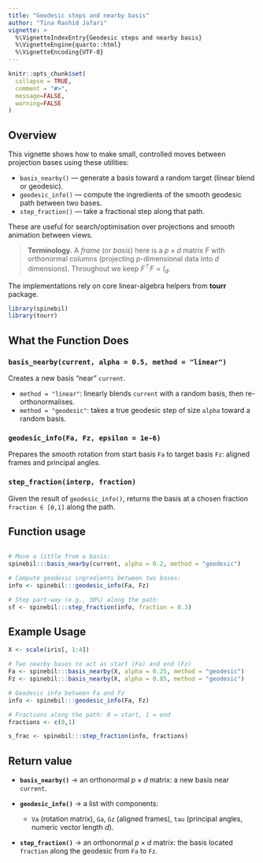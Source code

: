 ```yaml
---
title: "Geodesic steps and nearby basis"
author: "Tina Rashid Jafari"
vignette: >
  %\VignetteIndexEntry{Geodesic steps and nearby basis}
  %\VignetteEngine{quarto::html}
  %\VignetteEncoding{UTF-8}
---
```


```r
knitr::opts_chunk$set(
  collapse = TRUE,
  comment = "#>",
  message=FALSE, 
  warning=FALSE
)
```

## Overview

This vignette shows how to make small, controlled moves between projection bases using these utilities:

* `basis_nearby()` — generate a basis toward a random target (linear blend or geodesic).
* `geodesic_info()` — compute the ingredients of the smooth geodesic path between two bases.
* `step_fraction()` — take a fractional step along that path.

These are useful for search/optimisation over projections and smooth animation between views.

> **Terminology.** A *frame* (or *basis*) here is a $p \times d$ matrix $F$ with orthonormal columns (projecting $p$-dimensional data into $d$ dimensions). Throughout we keep $F^\top F = I_d$.

The implementations rely on core linear-algebra helpers from **tourr** package.

```r
library(spinebil)
library(tourr)
```

## What the Function Does

### `basis_nearby(current, alpha = 0.5, method = "linear")`

Creates a new basis “near” `current`.

* `method = "linear"`: linearly blends `current` with a random basis, then re-orthonormalises.
* `method = "geodesic"`: takes a true geodesic step of size `alpha` toward a random basis.

### `geodesic_info(Fa, Fz, epsilon = 1e-6)`

Prepares the smooth rotation from start basis `Fa` to target basis `Fz`: aligned frames and principal angles.

### `step_fraction(interp, fraction)`

Given the result of `geodesic_info()`, returns the basis at a chosen fraction `fraction ∈ [0,1]` along the path.

## Function usage

```r

# Move a little from a basis:
spinebil:::basis_nearby(current, alpha = 0.2, method = "geodesic")

# Compute geodesic ingredients between two bases:
info <- spinebil:::geodesic_info(Fa, Fz)

# Step part-way (e.g., 30%) along the path:
sf <- spinebil:::step_fraction(info, fraction = 0.3)
```

## Example Usage


```r
X <- scale(iris[, 1:4])

# Two nearby bases to act as start (Fa) and end (Fz) 
Fa <- spinebil:::basis_nearby(X, alpha = 0.25, method = "geodesic")
Fz <- spinebil:::basis_nearby(X, alpha = 0.85, method = "geodesic")

# Geodesic info between Fa and Fz
info <- spinebil:::geodesic_info(Fa, Fz)

# Fractions along the path: 0 = start, 1 = end 
fractions <- c(0,1)

s_frac <- spinebil:::step_fraction(info, fractions)
```

## Return value

* **`basis_nearby()`** → an orthonormal $p \times d$ matrix: a new basis near `current`.
* **`geodesic_info()`** → a list with components:
  
  * `Va` (rotation matrix), `Ga`, `Gz` (aligned frames), `tau` (principal angles, numeric vector length $d$).
* **`step_fraction()`** → an orthonormal $p \times d$ matrix: the basis located `fraction` along the geodesic from `Fa` to `Fz`.
